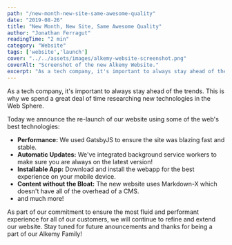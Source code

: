 ```yaml
---
path: "/new-month-new-site-same-awesome-quality"
date: "2019-08-26"
title: "New Month, New Site, Same Awesome Quality"
author: "Jonathan Ferragut"
readingTime: "2 min"
category: "Website"
tags: ['website','launch']
cover: "../../assets/images/alkemy-website-screenshot.png"
coverAlt: "Screenshot of the new Alkemy Website."
excerpt: "As a tech company, it's important to always stay ahead of the trends. This is why we spend a great deal of time researching new technologies in the Web Sphere."
---
```


<div className="my-4">

<p className="lead">
As a tech company, it's important to always stay ahead of the trends. This is why we spend a great deal of time researching new technologies in the Web Sphere.
</p>

<p className="lead">Today we announce the re-launch of our website using some of the web's best technologies:</p>
<ul className="lead">
<li><strong>Performance:</strong> We used GatsbyJS to ensure the site was blazing fast and stable.</li>
<li><strong>Automatic Updates:</strong> We've integrated background service workers to make sure you are always on the latest version!</li>
<li><strong>Installable App:</strong> Download and install the webapp for the best experience on your mobile device.</li>
<li><strong>Content without the Bloat:</strong> The new website uses Markdown-X which doesn't have all of the overhead of a CMS.</li>
<li>and much more!</li>
</ul>

<p className="lead">
As part of our commitment to ensure the most fluid and performant experience for all of our customers, we will continue to refine and extend our website. Stay tuned for future anouncements and thanks for being a part of our Alkemy Family!
</p>


</div>